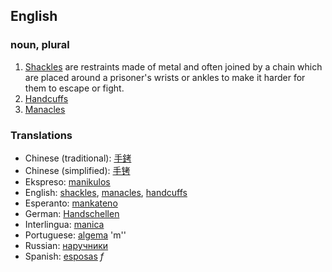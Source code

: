 ==English==

=== noun, plural ===
# [[Shackle]]s are restraints made of metal and often joined by a chain which are placed around a prisoner's wrists or ankles to make it harder for them to escape or fight.
# [[Handcuffs]]
# [[Manacles]]

=== Translations ===

* Chinese (traditional): [[手銬]]
* Chinese (simplified): [[手铐]]
* Ekspreso: [[manikulos]]
* English: [[shackles]], [[manacles]], [[handcuffs]]
* Esperanto: [[mankateno]]
* German: [[Handschellen]]
* Interlingua: [[manica]]
* Portuguese: [[algema]] 'm''
* Russian: [[наручники]]
* Spanish: [[esposas]] ''f''